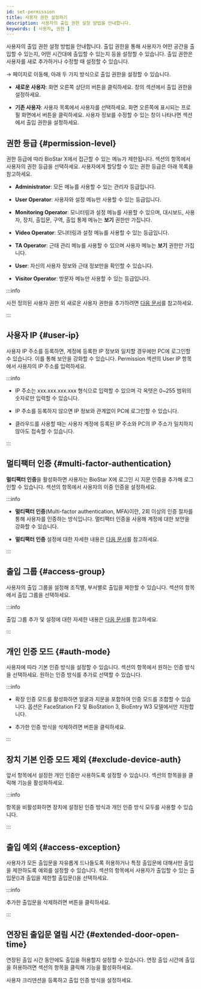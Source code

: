 ```yaml
---
id: set-permission
title: 사용자 권한 설정하기
description: 사용자의 출입 권한 설정 방법을 안내합니다.
keywords: [ 사용자, 권한 ]
---
```


사용자의 출입 권한 설정 방법을 안내합니다. 출입 권한을 통해 사용자가 어떤 공간을 출입할 수 있는지, 어떤 시간대에 출입할 수 있는지 등을 설정할 수 있습니다. 출입 권한은 사용자를 새로 추가하거나 수정할 때 설정할 수 있습니다.

<Cmd sid='common.header.launcher' /> → <Cmd sid='common.header.user' /> 페이지로 이동해, 아래 두 가지 방식으로 출입 권한을 설정할 수 있습니다.

* **새로운 사용자**: 화면 오른쪽 상단의 <Cmd sid='team.user.dialog.newUser' /> 버튼을 클릭하세요. <Cmd sid='team.user.dialog.newUser' /> 창의 <Cmd sid='team.user.permission.title' /> 섹션에서 출입 권한을 설정하세요.

* **기존 사용자**: 사용자 목록에서 사용자를 선택하세요. 화면 오른쪽에 표시되는 프로필 화면에서 <Cmd sid='team.user.dialog.newUser' /> 버튼을 클릭하세요. 사용자 정보를 수정할 수 있는 창이 나타나면 <Cmd sid='team.user.permission.title' /> 섹션에서 출입 권한을 설정하세요.


## 권한 등급 {#permission-level}

권한 등급에 따라 BioStar X에서 접근할 수 있는 메뉴가 제한됩니다. <Cmd sid='team.user.permission.title' /> 섹션의 <Cmd sid='team.user.permission.operatorLevel' /> 항목에서 사용자의 권한 등급을 선택하세요. 사용자에게 할당할 수 있는 권한 등급은 아래 목록을 참고하세요.

* **Administrator**: 모든 메뉴를 사용할 수 있는 관리자 등급입니다.

* **User Operator**: 사용자와 설정 메뉴만 사용할 수 있는 등급입니다.

* **Monitoring Operator**: 모니터링과 설정 메뉴를 사용할 수 있으며, 대시보드, 사용자, 장치, 출입문, 구역, 출입 통제 메뉴는 **보기** 권한만 가집니다.

* **Video Operator**: 모니터링과 설정 메뉴를 사용할 수 있는 등급입니다.

* **TA Operator**: 근태 관리 메뉴를 사용할 수 있으며 사용자 메뉴는 **보기** 권한만 가집니다.

* **User**: 자신의 사용자 정보와 근태 정보만을 확인할 수 있습니다.

* **Visitor Operator**: 방문자 메뉴만 사용할 수 있는 등급입니다.

:::info

사전 정의된 사용자 권한 외 새로운 사용자 권한을 추가하려면 [다음 문서](#)를 참고하세요.

:::


## 사용자 IP {#user-ip}

사용자 IP 주소를 등록하면, 계정에 등록한 IP 정보와 일치할 경우에만 PC에 로그인할 수 있습니다. 이를 통해 보안을 강화할 수 있습니다. Permission 섹션의 User IP 항목에서 사용자의 IP 주소를 입력하세요.

:::info

* IP 주소는 xxx.xxx.xxx.xxx 형식으로 입력할 수 있으며 각 옥텟은 0~255 범위의 숫자로만 입력할 수 있습니다.

* IP 주소를 등록하지 않으면 IP 정보와 관계없이 PC에 로그인할 수 있습니다.

* 클라우드를 사용할 때는 사용자 계정에 등록된 IP 주소와 PC의 IP 주소가 일치하지 않아도 접속할 수 있습니다.

:::


## 멀티팩터 인증 {#multi-factor-authentication}

**멀티팩터 인증**을 활성화하면 사용자는 BioStar X에 로그인 시 지문 인증을 추가해 로그인할 수 있습니다. <Cmd sid='team.user.permission.title' /> 섹션의 <Cmd sid='team.user.permission.multiFactorAuth' /> 항목에서 사용자의 이중 인증을 설정하세요.

:::info

* **멀티팩터 인증**(Multi-factor authentication, MFA)이란, 2회 이상의 인증 절차를 통해 사용자를 인증하는 방식입니다. 멀티팩터 인증을 사용해 계정에 대한 보안을 강화할 수 있습니다.

* **멀티팩터 인증** 설정에 대한 자세한 내용은 [다음 문서](login-with-mfa)를 참고하세요.

:::


## 출입 그룹 {#access-group}

사용자의 출입 그룹을 설정해 조직별, 부서별로 출입을 제한할 수 있습니다. <Cmd sid='team.user.permission.title' /> 섹션의 <Cmd sid='team.user.permission.accessGroup' /> 항목에서 출입 그룹을 선택하세요.

:::info

출입 그룹 추가 및 설정에 대한 자세한 내용은 [다음 문서](#)를 참고하세요.

:::


## 개인 인증 모드 {#auth-mode}

사용자에 따라 기본 인증 방식을 설정할 수 있습니다. <Cmd sid='team.user.permission.title' /> 섹션의 <Cmd sid='team.user.permission.privateAuthMode' /> 항목에서 원하는 인증 방식을 선택하세요. 원하는 인증 방식를 추가로 선택할 수 있습니다.

:::info

* 확장 인증 모드를 활성화하면 얼굴과 지문을 포함하여 인증 모드를 조합할 수 있습니다. <Cmd sid='team.user.dialog.extendAuthMode' /> 옵션은 FaceStation F2 및 BioStation 3, BioEntry W3 모델에서만 지원합니다.

* 추가한 인증 방식을 삭제하려면 <IcClose/> 버튼을 클릭하세요.

:::


## 장치 기본 인증 모드 제외 {#exclude-device-auth}

앞서 <Cmd sid='team.user.permission.privateAuthMode' /> 항목에서 설정한 개인 인증만 사용하도록 설정할 수 있습니다. <Cmd sid='team.user.permission.title' /> 섹션의 <Cmd sid='team.user.permission.excludeDeviceAuthMode' /> 항목을을 클릭해 기능을 활성화하세요. 

:::info

<Cmd sid='team.user.permission.excludeDeviceAuthMode' /> 항목을 비활성화하면 장치에 설정된 인증 방식과 개인 인증 방식 모두를 사용할 수 있습니다.

:::


## 출입 예외 {#access-exception}

사용자가 모든 출입문을 자유롭게 드나들도록 허용하거나 특정 출입문에 대해서만 출입을 제한하도록 예외를 설정할 수 있습니다. <Cmd sid='team.user.permission.title' /> 섹션의 <Cmd sid='team.user.permission.accessException' /> 항목에서 사용자가 출입할 수 있는 출입문(<Cmd sid='team.user.allow' />)과 출입을 제한할 출입문(<Cmd sid='team.user.deny' />)을 선택하세요.

:::info

추가한 출입문을 삭제하려면 <IcClose/> 버튼을 클릭하세요.

:::


## 연장된 출입문 열림 시간 {#extended-door-open-time}

연장된 출입 시간 동안에도 출입을 허용할지 설정할 수 있습니다. 연장 출입 시간에 출입을 허용하려면 <Cmd sid='team.user.permission.title' /> 섹션의 <Cmd sid='team.user.permission.extendedDoorOpenTime' /> 항목을 클릭해 기능을 활성화하세요.

<NextStep>
<NextItem to='enroll-credential'>

사용자 크리덴션을 등록하고 출입 인증 방식을 설정하세요.

</NextItem>
</NextStep>